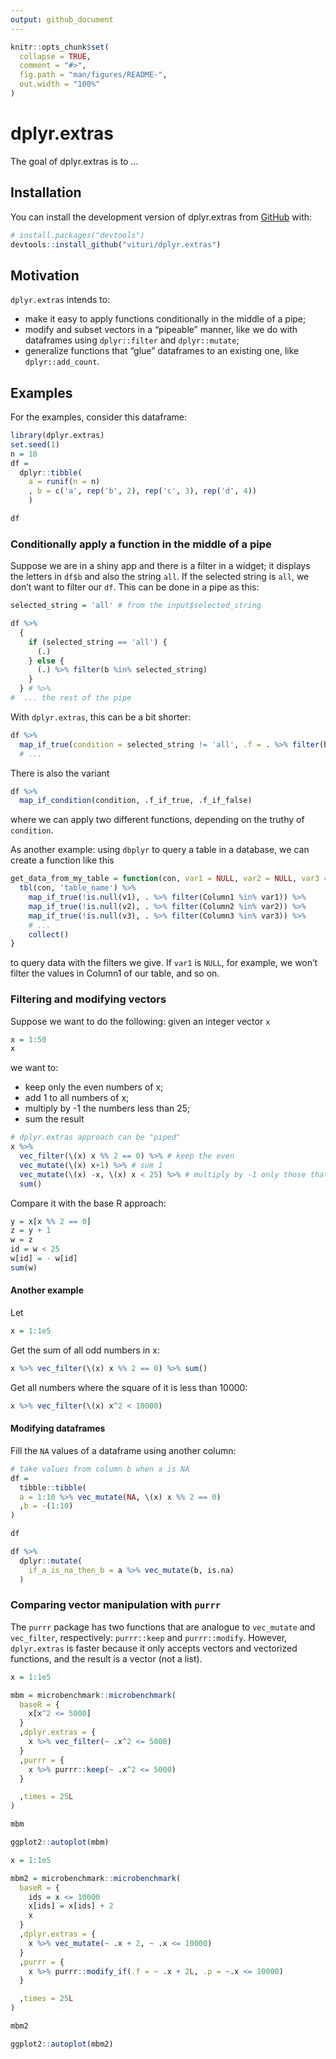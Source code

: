 ```yaml
---
output: github_document
---
```


<!-- README.md is generated from README.Rmd. Please edit that file -->

```r
knitr::opts_chunk$set(
  collapse = TRUE,
  comment = "#>",
  fig.path = "man/figures/README-",
  out.width = "100%"
)
```

# dplyr.extras

<!-- badges: start -->
<!-- badges: end -->

The goal of dplyr.extras is to ...

## Installation

You can install the development version of dplyr.extras from [GitHub](https://github.com/) with:

``` r
# install.packages("devtools")
devtools::install_github("vituri/dplyr.extras")
```

## Motivation

`dplyr.extras` intends to:

- make it easy to apply functions conditionally in the middle of a pipe;
- modify and subset vectors in a "pipeable" manner, like we do with dataframes using `dplyr::filter` and `dplyr::mutate`;
- generalize functions that "glue" dataframes to an existing one, like `dplyr::add_count`.

## Examples

For the examples, consider this dataframe:

```r
library(dplyr.extras)
set.seed(1)
n = 10
df = 
  dplyr::tibble(
    a = runif(n = n)
    , b = c('a', rep('b', 2), rep('c', 3), rep('d', 4))
    )

df
```

### Conditionally apply a function in the middle of a pipe

Suppose we are in a shiny app and there is a filter in a widget; it displays the letters in `df$b` and also the string `all`. If the selected string is `all`, we don't want to filter our `df`. This can be done in a pipe as this:

```r
selected_string = 'all' # from the input$selected_string

df %>% 
  {
    if (selected_string == 'all') {
      (.)
    } else {
      (.) %>% filter(b %in% selected_string)
    }
  } # %>% 
#  ... the rest of the pipe
```

With `dplyr.extras`, this can be a bit shorter:

```r
df %>% 
  map_if_true(condition = selected_string != 'all', .f = . %>% filter(b %in% selected_string)) # %>% 
  # ...
```

There is also the variant

```r
df %>% 
  map_if_condition(condition, .f_if_true, .f_if_false)
```

where we can apply two different functions, depending on the truthy of `condition`.

As another example: using `dbplyr` to query a table in a database, we can create a function like this

```r
get_data_from_my_table = function(con, var1 = NULL, var2 = NULL, var3 = NULL) {
  tbl(con, 'table_name') %>% 
    map_if_true(!is.null(v1), . %>% filter(Column1 %in% var1)) %>% 
    map_if_true(!is.null(v2), . %>% filter(Column2 %in% var2)) %>% 
    map_if_true(!is.null(v3), . %>% filter(Column3 %in% var3)) %>% 
    # ...
    collect()
}
```

to query data with the filters we give. If `var1` is `NULL`, for example, we won't filter the values in Column1 of our table, and so on.

<!-- ### `add_count` but without count -->

<!-- Sometimes, given a dataframe `df` like above we would like to add columns that somehow aggregate the dataframe. The function `dplyr::add_cout` does this with count: -->

<!-- ```{r} -->
<!-- df %>% add_count(b, name = 'count') -->
<!-- ``` -->

<!-- What if we wanted to summarise the max of `a` for each `b` instead of counting?  -->

<!-- ```{r} -->
<!-- df %>%  -->
<!--   left_join( -->
<!--     df %>% summarise(max = max(a), .by = b) -->
<!--   ) -->
<!-- ``` -->

<!-- With `dplyr.extras` we can save some lines: -->
<!-- ```{r} -->
<!-- df %>%  -->
<!--   map_then_left_join(.f = \(df) df %>% summarise(max = max(a), .by = b)) -->
<!-- ``` -->


### Filtering and modifying vectors

Suppose we want to do the following: given an integer vector `x`

```r
x = 1:50
x
```

we want to:

- keep only the even numbers of x;
- add 1 to all numbers of x;
- multiply by -1 the numbers less than 25;
- sum the result

```r
# dplyr.extras approach can be "piped"
x %>% 
  vec_filter(\(x) x %% 2 == 0) %>% # keep the even
  vec_mutate(\(x) x+1) %>% # sum 1
  vec_mutate(\(x) -x, \(x) x < 25) %>% # multiply by -1 only those that satisfy x < 25 
  sum()
```

Compare it with the base R approach:

```r
y = x[x %% 2 == 0]
z = y + 1
w = z
id = w < 25
w[id] = - w[id]
sum(w)
```

#### Another example

Let 

```r
x = 1:1e5
```

Get the sum of all odd numbers in x:

```r
x %>% vec_filter(\(x) x %% 2 == 0) %>% sum()
```

Get all numbers where the square of it is less than 10000:

```r
x %>% vec_filter(\(x) x^2 < 10000)
```

#### Modifying dataframes

Fill the `NA` values of a dataframe using another column:

```r
# take values from column b when a is NA
df = 
  tibble::tibble(
  a = 1:10 %>% vec_mutate(NA, \(x) x %% 2 == 0)
  ,b = -(1:10)
) 

df 
```

```r
df %>% 
  dplyr::mutate(
    if_a_is_na_then_b = a %>% vec_mutate(b, is.na)
  )
```

### Comparing vector manipulation with `purrr`

The `purrr` package has two functions that are analogue to `vec_mutate` and `vec_filter`, respectively: `purrr::keep` and `purrr::modify`. However, `dplyr.extras` is faster because it only accepts vectors and vectorized functions, and the result is a vector (not a list).

```r
x = 1:1e5

mbm = microbenchmark::microbenchmark(
  baseR = {
    x[x^2 <= 5000]
  }
  ,dplyr.extras = {
    x %>% vec_filter(~ .x^2 <= 5000)
  }
  ,purrr = {
    x %>% purrr::keep(~ .x^2 <= 5000)
  }

  ,times = 25L
)

mbm
```

```r
ggplot2::autoplot(mbm)
```

```r
x = 1:1e5

mbm2 = microbenchmark::microbenchmark(
  baseR = {
    ids = x <= 10000
    x[ids] = x[ids] + 2
    x
  }
  ,dplyr.extras = {
    x %>% vec_mutate(~ .x + 2, ~ .x <= 10000)
  }
  ,purrr = {
    x %>% purrr::modify_if(.f = ~ .x + 2L, .p = ~.x <= 10000)
  }

  ,times = 25L
)

mbm2
```

```r
ggplot2::autoplot(mbm2)
```
